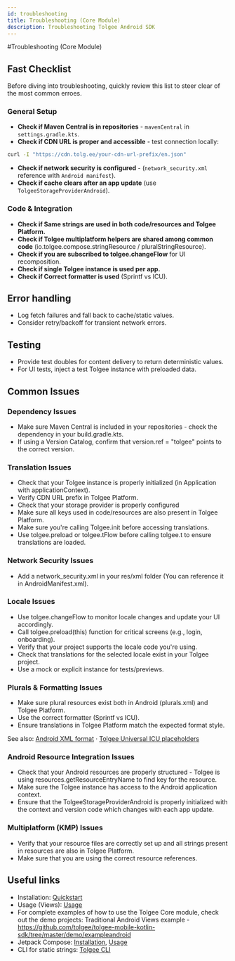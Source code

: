```yaml
---
id: troubleshooting
title: Troubleshooting (Core Module)
description: Troubleshooting Tolgee Android SDK
---
```


#Troubleshooting (Core Module)

## Fast Checklist

Before diving into troubleshooting, quickly review this list to steer clear of the most common erroes.

### General Setup

- **Check if Maven Central is in repositories** - `mavenCentral` in `settings.gradle.kts`.
- **Check if CDN URL is proper and accessible** - test connection locally:

```bash
curl -I "https://cdn.tolg.ee/your-cdn-url-prefix/en.json"
```

- **Check if network security is configured** - (`network_security.xml` reference with `Android manifest`).
- **Check if cache clears after an app update** (use `TolgeeStorageProviderAndroid`).

### Code & Integration

- **Check if Same strings are used in both code/resources and Tolgee Platform.**
- **Check if Tolgee multiplatform helpers are shared among common code** (io.tolgee.compose.stringResource / pluralStringResource).
- **Check if you are subscribed to tolgee.changeFlow** for UI recomposition.
- **Check if single Tolgee instance is used per app.**
- **Check if Correct formatter is used** (Sprintf vs ICU).

## Error handling

- Log fetch failures and fall back to cache/static values.
- Consider retry/backoff for transient network errors.

## Testing

- Provide test doubles for content delivery to return deterministic values.
- For UI tests, inject a test Tolgee instance with preloaded data.

## Common Issues

### Dependency Issues

- Make sure Maven Central is included in your repositories - check the dependency in your build.gradle.kts.
- If using a Version Catalog, confirm that version.ref = "tolgee" points to the correct version.

### Translation Issues

- Check that your Tolgee instance is properly initialized (in Application with applicationContext).
- Verify CDN URL prefix in Tolgee Platform.
- Check that your storage provider is properly configured
- Make sure all keys used in code/resources are also present in Tolgee Platform.
- Make sure you're calling Tolgee.init before accessing translations.
- Use tolgee.preload or tolgee.tFlow before calling tolgee.t to ensure translations are loaded.

### Network Security Issues

- Add a network_security.xml in your res/xml folder (You can reference it in AndroidManifest.xml).

### Locale Issues

- Use tolgee.changeFlow to monitor locale changes and update your UI accordingly.
- Call tolgee.preload(this) function for critical screens (e.g., login, onboarding).
- Verify that your project supports the locale code you're using.
- Check that translations for the selected locale exist in your Tolgee project.
- Use a mock or explicit instance for tests/previews.

### Plurals & Formatting Issues

- Make sure plural resources exist both in Android (plurals.xml) and Tolgee Platform.
- Use the correct formatter (Sprintf vs ICU).
- Ensure translations in Tolgee Platform match the expected format style.

See also: [Android XML format](/platform/formats/android_xml) · [Tolgee Universal ICU placeholders](/platform/translation_process/tolgee_universal_icu_placeholders)

### Android Resource Integration Issues

- Check that your Android resources are properly structured - Tolgee is using resources.getResourceEntryName to find key for the resource.
- Make sure the Tolgee instance has access to the Android application context.
- Ensure that the TolgeeStorageProviderAndroid is properly initialized with the context and version code which changes with each app update.

### Multiplatform (KMP) Issues

- Verify that your resource files are correctly set up and all strings present in resources are also in Tolgee Platform.
- Make sure that you are using the correct resource references.

## Useful links

- Installation: [Quickstart](./quickstart.mdx)
- Usage (Views): [Usage](./usage.mdx)
- For complete examples of how to use the Tolgee Core module, check out the demo projects:
  Traditional Android Views example - https://github.com/tolgee/tolgee-mobile-kotlin-sdk/tree/master/demo/exampleandroid
- Jetpack Compose: [Installation](../jetpack/installation.mdx), [Usage](../jetpack/usage.mdx)
- CLI for static strings: [Tolgee CLI](/tolgee-cli/installation)
